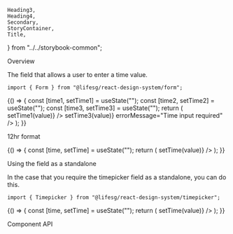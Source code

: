     Heading3,
    Heading4,
    Secondary,
    StoryContainer,
    Title,
} from "../../storybook-common";

<Meta title="Form/Timepicker" component={Form.Timepicker} />

<Title>Form.Timepicker</Title>

<Secondary>Overview</Secondary>

The field that allows a user to enter a time value.

```tsx
import { Form } from "@lifesg/react-design-system/form";
```

<Canvas>
    <Story name="Timepicker">
        {() => {
            const [time1, setTime1] = useState("");
            const [time2, setTime2] = useState("");
            const [time3, setTime3] = useState("");
            return (
                <StoryContainer>
                    <Container>
                        <Form.Timepicker
                            label="This is a timepicker"
                            value={time1}
                            onChange={(value) => setTime1(value)}
                        />
                        <Form.Timepicker
                            label="This is the disabled state"
                            disabled
                        />
                        <Form.Timepicker
                            label="This is the readonly state"
                            readOnly
                            value="01:00"
                        />
                        <Form.Timepicker
                            label="This is the error state"
                            value={time3}
                            onChange={(value) => setTime3(value)}
                            errorMessage="Time input required"
                        />
                    </Container>
                </StoryContainer>
            );
        }}
    </Story>
</Canvas>

<Heading3>12hr format</Heading3>

<Canvas>
    <Story name="12 hour format">
        {() => {
            const [time, setTime] = useState("");
            return (
                <StoryContainer>
                    <Container>
                        <Form.Timepicker
                            label="This is the 12 hour format timepicker"
                            format="12hr"
                            value={time}
                            onChange={(value) => setTime(value)}
                        />
                    </Container>
                </StoryContainer>
            );
        }}
    </Story>
</Canvas>

<Heading3>Using the field as a standalone</Heading3>

In the case that you require the timepicker field as a standalone, you can do this.

```tsx
import { Timepicker } from "@lifesg/react-design-system/timepicker";
```

<Canvas>
    <Story name="Standalone usage">
        {() => {
            const [time, setTime] = useState("");
            return (
                <StoryContainer>
                    <Container>
                        <Timepicker
                            value={time}
                            onChange={(value) => setTime(value)}
                        />
                    </Container>
                </StoryContainer>
            );
        }}
    </Story>
</Canvas>

<Secondary>Component API</Secondary>

<PropsTable />

